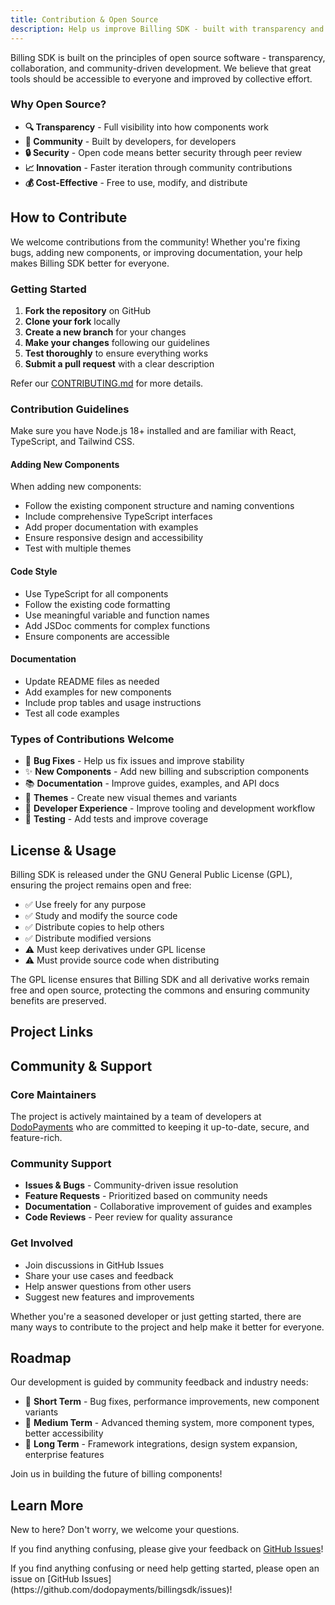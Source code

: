 ```yaml
---
title: Contribution & Open Source
description: Help us improve Billing SDK - built with transparency and community collaboration
---
```



Billing SDK is built on the principles of open source software - transparency, collaboration, and community-driven development. We believe that great tools should be accessible to everyone and improved by collective effort.

### Why Open Source?

- **🔍 Transparency** - Full visibility into how components work
- **🤝 Community** - Built by developers, for developers
- **🔒 Security** - Open code means better security through peer review
- **📈 Innovation** - Faster iteration through community contributions
- **💰 Cost-Effective** - Free to use, modify, and distribute

## How to Contribute

We welcome contributions from the community! Whether you're fixing bugs, adding new components, or improving documentation, your help makes Billing SDK better for everyone.

### Getting Started

1. **Fork the repository** on GitHub
2. **Clone your fork** locally
3. **Create a new branch** for your changes
4. **Make your changes** following our guidelines
5. **Test thoroughly** to ensure everything works
6. **Submit a pull request** with a clear description

Refer our [CONTRIBUTING.md](https://github.com/dodopayments/billingsdk/blob/main/CONTRIBUTING.md) for more details.

### Contribution Guidelines

<Callout title="Development Setup">
  Make sure you have Node.js 18+ installed and are familiar with React, TypeScript, and Tailwind CSS.
</Callout>

#### Adding New Components

When adding new components:
- Follow the existing component structure and naming conventions
- Include comprehensive TypeScript interfaces
- Add proper documentation with examples
- Ensure responsive design and accessibility
- Test with multiple themes

#### Code Style

- Use TypeScript for all components
- Follow the existing code formatting
- Use meaningful variable and function names
- Add JSDoc comments for complex functions
- Ensure components are accessible

#### Documentation

- Update README files as needed
- Add examples for new components
- Include prop tables and usage instructions
- Test all code examples

### Types of Contributions Welcome

- 🐛 **Bug Fixes** - Help us fix issues and improve stability
- ✨ **New Components** - Add new billing and subscription components
- 📚 **Documentation** - Improve guides, examples, and API docs
- 🎨 **Themes** - Create new visual themes and variants
- 🔧 **Developer Experience** - Improve tooling and development workflow
- 🧪 **Testing** - Add tests and improve coverage

## License & Usage

Billing SDK is released under the GNU General Public License (GPL), ensuring the project remains open and free:

- ✅ Use freely for any purpose
- ✅ Study and modify the source code
- ✅ Distribute copies to help others
- ✅ Distribute modified versions
- ⚠️ Must keep derivatives under GPL license
- ⚠️ Must provide source code when distributing

<Callout title="GPL License Benefits">
  The GPL license ensures that Billing SDK and all derivative works remain free and open source, protecting the commons and ensuring community benefits are preserved.
</Callout>

## Project Links

<Cards>
  <Card 
    href="https://github.com/dodopayments/billingsdk" 
    title="GitHub Repository" 
    description="View source code, report issues, and contribute" 
  />
  
  <Card 
    href="https://github.com/dodopayments/billingsdk/issues" 
    title="Issue Tracker" 
    description="Report bugs and request features" 
  />

</Cards>

## Community & Support

### Core Maintainers

The project is actively maintained by a team of developers at [DodoPayments](https://dodopayments.com) who are committed to keeping it up-to-date, secure, and feature-rich.

### Community Support

- **Issues & Bugs** - Community-driven issue resolution
- **Feature Requests** - Prioritized based on community needs
- **Documentation** - Collaborative improvement of guides and examples
- **Code Reviews** - Peer review for quality assurance

### Get Involved

- Join discussions in GitHub Issues
- Share your use cases and feedback
- Help answer questions from other users
- Suggest new features and improvements

<Callout title="Get Involved">
  Whether you're a seasoned developer or just getting started, there are many ways to contribute to the project and help make it better for everyone.
</Callout>

## Roadmap

Our development is guided by community feedback and industry needs:

- 🎯 **Short Term** - Bug fixes, performance improvements, new component variants
- 🚀 **Medium Term** - Advanced theming system, more component types, better accessibility
- 🌟 **Long Term** - Framework integrations, design system expansion, enterprise features

Join us in building the future of billing components!

## Learn More

New to here? Don't worry, we welcome your questions.

If you find anything confusing, please give your feedback on [GitHub Issues](https://github.com/dodopayments/billingsdk/issues)!

<Callout title="Questions?">
  If you find anything confusing or need help getting started, please open an issue on [GitHub Issues](https://github.com/dodopayments/billingsdk/issues)!
</Callout>